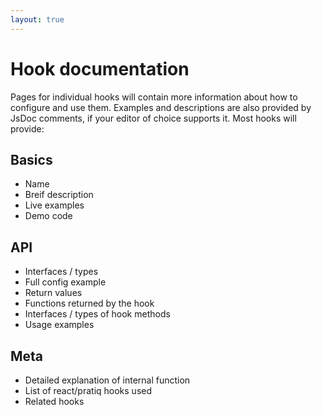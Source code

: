 ```yaml
---
layout: true
---
```




# Hook documentation


Pages for individual hooks will contain more information about how to configure
and use them. Examples and descriptions are also provided by JsDoc comments, if 
your editor of choice supports it. Most hooks will provide:


## Basics
- Name
- Breif description
- Live examples
- Demo code

## API
- Interfaces / types
- Full config example
- Return values
- Functions returned by the hook
- Interfaces / types of hook methods
- Usage examples

## Meta
- Detailed explanation of internal function
- List of react/pratiq hooks used
- Related hooks
